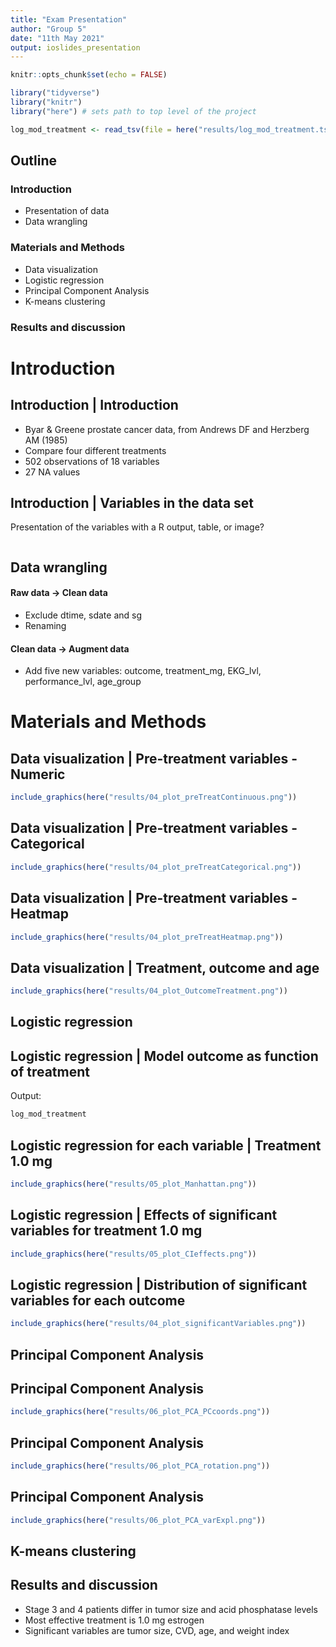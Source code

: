 ```yaml
---
title: "Exam Presentation"
author: "Group 5"
date: "11th May 2021"
output: ioslides_presentation
---
```


```r
knitr::opts_chunk$set(echo = FALSE)
```

```r
library("tidyverse")
library("knitr")
library("here") # sets path to top level of the project
```

```r
log_mod_treatment <- read_tsv(file = here("results/log_mod_treatment.tsv.gz"))
```


## Outline
### Introduction
- Presentation of data
- Data wrangling

### Materials and Methods
- Data visualization
- Logistic regression
- Principal Component Analysis
- K-means clustering

### Results and discussion


# Introduction

## Introduction | Introduction
- Byar & Greene prostate cancer data, from Andrews DF and Herzberg AM (1985) 
- Compare four different treatments
- 502 observations of 18 variables
- 27 NA values

## Introduction | Variables in the data set

Presentation of the variables with a R output, table, or image?

```r

```

## Data wrangling

#### Raw data -> Clean data
- Exclude dtime, sdate and sg
- Renaming

#### Clean data -> Augment data
- Add five new variables: outcome, treatment_mg, EKG_lvl, performance_lvl, age_group

# Materials and Methods

## Data visualization | Pre-treatment variables - Numeric

```r
include_graphics(here("results/04_plot_preTreatContinuous.png"))
```

## Data visualization | Pre-treatment variables - Categorical

```r
include_graphics(here("results/04_plot_preTreatCategorical.png"))
```

## Data visualization | Pre-treatment variables - Heatmap

```r
include_graphics(here("results/04_plot_preTreatHeatmap.png"))
```

## Data visualization | Treatment, outcome and age

```r
include_graphics(here("results/04_plot_OutcomeTreatment.png"))
```

## Logistic regression

## Logistic regression | Model outcome as function of treatment

Output:
```r
log_mod_treatment
```

## Logistic regression for each variable | Treatment 1.0 mg

```r
include_graphics(here("results/05_plot_Manhattan.png"))
```

## Logistic regression | Effects of significant variables for treatment 1.0 mg

```r
include_graphics(here("results/05_plot_CIeffects.png"))
```

## Logistic regression | Distribution of significant variables for each outcome
```r
include_graphics(here("results/04_plot_significantVariables.png"))
```

## Principal Component Analysis

## Principal Component Analysis
```r
include_graphics(here("results/06_plot_PCA_PCcoords.png"))
```

## Principal Component Analysis
```r
include_graphics(here("results/06_plot_PCA_rotation.png"))
```

## Principal Component Analysis
```r
include_graphics(here("results/06_plot_PCA_varExpl.png"))
``` 

## K-means clustering





## Results and discussion

- Stage 3 and 4 patients differ in tumor size and acid phosphatase levels
- Most effective treatment is 1.0 mg estrogen
- Significant variables are tumor size, CVD, age, and weight index


